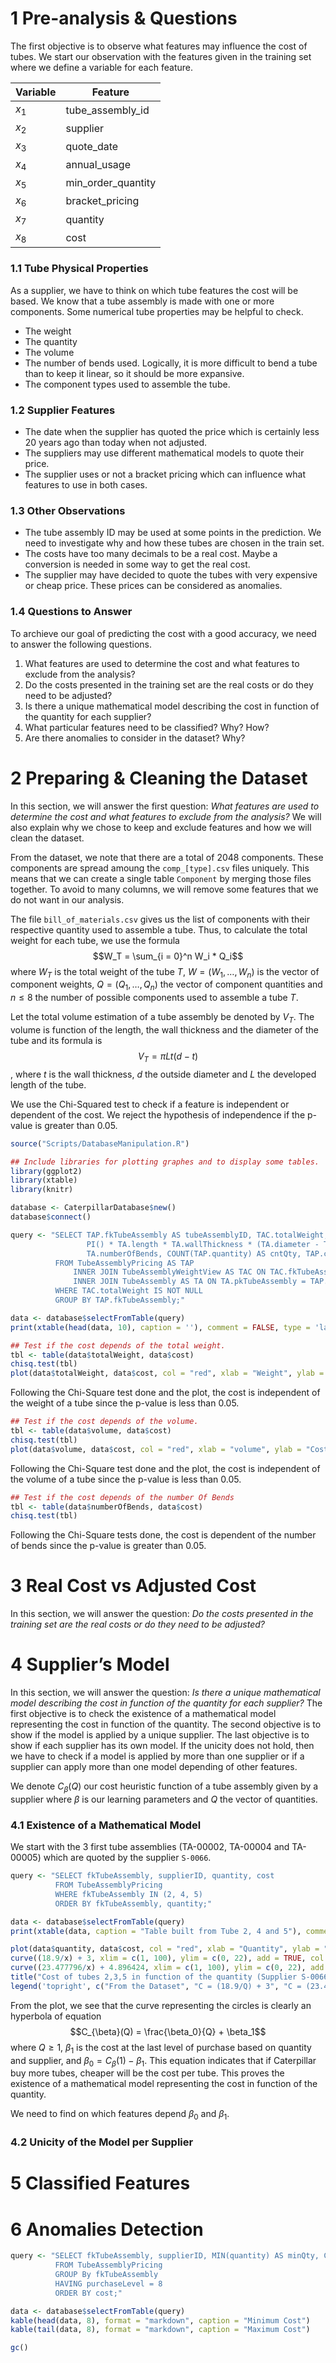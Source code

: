 # 1 Pre-analysis & Questions
The first objective is to observe what features may influence the cost of tubes. We start our observation with the features given in the training set where we define a variable for each feature.

| Variable       | Feature |
|----------------|---------|
| $x_1$          | tube_assembly_id |
| $x_2$          | supplier |
| $x_3$          | quote_date |
| $x_4$          | annual_usage |
| $x_5$          | min_order_quantity |
| $x_6$          | bracket_pricing |
| $x_7$          | quantity |
| $x_8$          | cost |


### 1.1  Tube Physical Properties
As a supplier, we have to think on which tube features the cost will be based. We know that a tube assembly is made with one or more components. Some numerical tube properties may be helpful to check.

* The weight
* The quantity
* The volume
* The number of bends used. Logically, it is more difficult to bend a tube than to keep it linear, so it should be more expansive.
* The component types used to assemble the tube.

### 1.2  Supplier Features

* The date when the supplier has quoted the price which is certainly less 20 years ago than today when not adjusted.
* The suppliers may use different mathematical models to quote their price.
* The supplier uses or not a bracket pricing which can influence what features to use in both cases.

### 1.3 Other Observations

* The tube assembly ID may be used at some points in the prediction. We need to investigate why and how these tubes are chosen in the train set.
* The costs have too many decimals to be a real cost. Maybe a conversion is needed in some way to get the real cost.
* The supplier may have decided to quote the tubes with very expensive or cheap price. These prices can be considered as anomalies.

### 1.4  Questions to Answer

To archieve our goal of predicting the cost with a good accuracy, we need to answer the following questions.

1. What features are used to determine the cost and what features to exclude from the analysis?
2. Do the costs presented in the training set are the real costs or do they need to be adjusted?
3. Is there a unique mathematical model describing the cost in function of the quantity for each supplier?
4. What particular features need to be classified? Why? How?
5. Are there anomalies to consider in the dataset? Why? 


# 2    Preparing & Cleaning the Dataset
In this section, we will answer the first question: _What features are used to determine the cost and what features to exclude from the analysis?_ We will also explain why we chose to keep and exclude features and how we will clean the dataset.

From the dataset, we note that there are a total of 2048 components. These components are spread amoung the `comp_[type].csv` files uniquely. This means that we can create a single table `Component` by merging those files together. To avoid to many columns, we will remove some features that we do not want in our analysis.

The file `bill_of_materials.csv` gives us the list of components with their respective quantity used to assemble a tube. Thus, to calculate the total weight for each tube, we use the formula $$W_T = \sum_{i = 0}^n W_i * Q_i$$ where $W_T$ is the total weight of the tube $T$, $W = (W_1,\ldots,W_n)$ is the vector of component weights, $Q = (Q_1,\ldots,Q_n)$ the vector of component quantities and $n \leq 8$ the number of possible components used to assemble a tube $T$.

Let the total volume estimation of a tube assembly be denoted by $V_T$. The volume is function of the length, the wall thickness and the diameter of the tube and its formula is $$V_T = \pi L t(d - t)$$, where $t$ is the wall thickness, $d$ the outside diameter and $L$ the developed length of the tube.

We use the Chi-Squared test to check if a feature is independent or dependent of the cost. We reject the hypothesis of independence if the p-value is greater than 0.05.

```r
source("Scripts/DatabaseManipulation.R")

## Include libraries for plotting graphes and to display some tables.
library(ggplot2)
library(xtable)
library(knitr)

database <- CaterpillarDatabase$new()
database$connect()

query <- "SELECT TAP.fkTubeAssembly AS tubeAssemblyID, TAC.totalWeight, 
        	     PI() * TA.length * TA.wallThickness * (TA.diameter - TA.wallThickness) AS volume,
        	     TA.numberOfBends, COUNT(TAP.quantity) AS cntQty, TAP.cost
          FROM TubeAssemblyPricing AS TAP
        	  INNER JOIN TubeAssemblyWeightView AS TAC ON TAC.fkTubeAssembly = TAP.fkTubeAssembly
        	  INNER JOIN TubeAssembly AS TA ON TA.pkTubeAssembly = TAP.fkTubeAssembly
          WHERE TAC.totalWeight IS NOT NULL
          GROUP BY TAP.fkTubeAssembly;"

data <- database$selectFromTable(query)
print(xtable(head(data, 10), caption = ''), comment = FALSE, type = 'latex')

## Test if the cost depends of the total weight.
tbl <- table(data$totalWeight, data$cost)
chisq.test(tbl)
plot(data$totalWeight, data$cost, col = "red", xlab = "Weight", ylab = "Cost", xlim = c(0, 15), ylim = c(0, 1000))
```

Following the Chi-Square test done and the plot, the cost is independent of the weight of a tube since the p-value is less than 0.05.

```r
## Test if the cost depends of the volume.
tbl <- table(data$volume, data$cost)
chisq.test(tbl)
plot(data$volume, data$cost, col = "red", xlab = "volume", ylab = "Cost", xlim = c(0, 100000), ylim = c(0, 1000))
```

Following the Chi-Square test done and the plot, the cost is independent of the volume of a tube since the p-value is less than 0.05.

```r
## Test if the cost depends of the number Of Bends
tbl <- table(data$numberOfBends, data$cost)
chisq.test(tbl)
```

Following the Chi-Square tests done, the cost is dependent of the number of bends since the p-value is greater than 0.05.


# 3 Real Cost vs Adjusted Cost
In this section, we will answer the question: _Do the costs presented in the training set are the real costs or do they need to be adjusted?_

# 4 Supplier's Model
In this section, we will answer the question: _Is there a unique mathematical model describing the cost in function of the quantity for each supplier?_ The first objective is to check the existence of a mathematical model representing the cost in function of the quantity. The second objective is to show if the model is applied by a unique supplier. The last objective is to show if each supplier has its own model. If the unicity does not hold, then we have to check if a model is applied by more than one supplier or if a supplier can apply more than one model depending of other features.

We denote $C_{\beta}(Q)$ our cost heuristic function of a tube assembly given by a supplier where $\beta$ is our learning parameters and $Q$ the vector of quantities.

### 4.1 Existence of a Mathematical Model
We start with the 3 first tube assemblies (TA-00002, TA-00004 and TA-00005) which are quoted by the supplier `S-0066`.

```r
query <- "SELECT fkTubeAssembly, supplierID, quantity, cost
          FROM TubeAssemblyPricing
          WHERE fkTubeAssembly IN (2, 4, 5)
          ORDER BY fkTubeAssembly, quantity;"

data <- database$selectFromTable(query)
print(xtable(data, caption = "Table built from Tube 2, 4 and 5"), comment = FALSE, type = 'latex')

plot(data$quantity, data$cost, col = "red", xlab = "Quantity", ylab = "Cost", xlim = c(0, 100), ylim = c(0, 22))
curve((18.9/x) + 3, xlim = c(1, 100), ylim = c(0, 22), add = TRUE, col = "blue")
curve((23.477796/x) + 4.896424, xlim = c(1, 100), ylim = c(0, 22), add = TRUE, col = "green")
title("Cost of tubes 2,3,5 in function of the quantity (Supplier S-0066)")
legend('topright', c("From the Dataset", "C = (18.9/Q) + 3", "C = (23.477796/Q) + 4.896424"), lty = 1, col = c('red', 'blue', 'green'), bty = 'o', cex = .75)
```

From the plot, we see that the curve representing the circles is clearly an hyperbola of equation 
$$C_{\beta}(Q) = \frac{\beta_0}{Q} + \beta_1$$
where $Q \geq 1$, $\beta_1$ is the cost at the last level of purchase based on quantity and supplier, and $\beta_0 = C_{\beta}(1) - \beta_1$. This equation indicates that if Caterpillar buy more tubes, cheaper will be the cost per tube. This proves the existence of a mathematical model representing the cost in function of the quantity.

We need to find on which features depend $\beta_0$ and $\beta_1$. 
<!--### Number of Bends Dependency

From the table, we can see that for a fixed quantity, the cost varies. This implies that the cost depends also on tube assembly features. By comparing the tube TA-00002 and TA-00004 from the table `TubeAssembly`, we see that the only feature that varies is the number of bends. The tube TA-00002 is made with 8 bends and the tube TA-00004 is made with 9 bends. Thus, we can find the variation of the cost per bend for the supplier S-0066. From the table, we have $21.9727024365 - 21.9059330191 = 0.066769417$ for the minimal quantity (which is 1). Therefore, the equation for the cost of bends is given by $C(B) = 0.066769417B$ where $B$ is the number of bends in a tube.-->

### 4.2 Unicity of the Model per Supplier


# 5    Classified Features

# 6    Anomalies Detection

```r
query <- "SELECT fkTubeAssembly, supplierID, MIN(quantity) AS minQty, COUNT(quantity) AS purchaseLevel, cost
          FROM TubeAssemblyPricing
          GROUP By fkTubeAssembly
          HAVING purchaseLevel = 8
          ORDER BY cost;"

data <- database$selectFromTable(query)
kable(head(data, 8), format = "markdown", caption = "Minimum Cost")
kable(tail(data, 8), format = "markdown", caption = "Maximum Cost")

gc()
```


